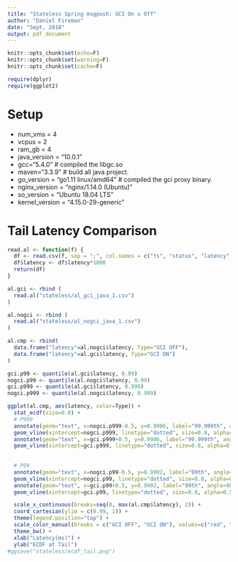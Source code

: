 ```yaml
---
title: "Stateless Spring msgpush: GCI On x Off"
author: "Daniel Fireman"
date: "Sept, 2018"
output: pdf_document
---
```


```r
knitr::opts_chunk$set(echo=F)
knitr::opts_chunk$set(warning=F)
knitr::opts_chunk$set(cache=F)

require(dplyr)
require(ggplot2)
```

# Setup

* num_vms = 4
* vcpus = 2
* ram_gb = 4
* java_version = "10.0.1"
* gcc="5.4.0" # compiled the libgc.so
* maven="3.3.9" # build all java project.
* go_version = "go1.11 linux/amd64"  # compiled the gci proxy binary.
* nginx_version = "nginx/1.14.0 (Ubuntu)"
* so_version = "Ubuntu 18.04 LTS"
* kernel_version = "4.15.0-29-generic"

# Tail Latency Comparison

```r
read.al <- function(f) {
  df <- read.csv(f, sep = ";", col.names = c("ts", "status", "latency", "ups"), colClasses = c("ups"="character"))
  df$latency <- df$latency*1000
  return(df)
}

al.gci <- rbind (
  read.al("stateless/al_gci_java_1.csv")
)

al.nogci <- rbind (
  read.al("stateless/al_nogci_java_1.csv")
)

al.cmp <- rbind(
  data.frame("latency"=al.nogci$latency, Type="GCI OFF"),
  data.frame("latency"=al.gci$latency, Type="GCI ON")
)
```

```r
gci.p99 <- quantile(al.gci$latency, 0.99)
nogci.p99 <- quantile(al.nogci$latency, 0.99)
gci.p999 <- quantile(al.gci$latency, 0.999)
nogci.p999 <- quantile(al.nogci$latency, 0.999)

ggplot(al.cmp, aes(latency, color=Type)) +
  stat_ecdf(size=0.8) +
  # P999
  annotate(geom="text", x=nogci.p999-0.5, y=0.9906, label="99.999th", angle=90, color="red") + 
  geom_vline(xintercept=nogci.p999, linetype="dotted", size=0.8, alpha=0.5, color="red") +
  annotate(geom="text", x=gci.p999+0.5, y=0.9906, label="99.999th", angle=90, color="blue") +
  geom_vline(xintercept=gci.p999, linetype="dotted", size=0.8, alpha=0.5, color="blue") +
  
  
  # P99
  annotate(geom="text", x=nogci.p99-0.5, y=0.9902, label="99th", angle=90, col="red") + 
  geom_vline(xintercept=nogci.p99, linetype="dotted", size=0.8, alpha=0.5, col="red") +
  annotate(geom="text", x=gci.p99+0.5, y=0.9902, label="99th", angle=90, color="blue") + 
  geom_vline(xintercept=gci.p99, linetype="dotted", size=0.8, alpha=0.5, color="blue") +

  scale_x_continuous(breaks=seq(0, max(al.cmp$latency), 2)) +
  coord_cartesian(ylim = c(0.99, 1)) +
  theme(legend.position="top") +
  scale_color_manual(breaks = c("GCI OFF", "GCI ON"), values=c("red", "blue")) +
  theme_bw() +
  xlab("Latency(ms)") +
  ylab("ECDF at Tail") 
#ggsave("stateless/ecdf_tail.png")
```

<!-- # Unavailability -->

<!-- ```{r} -->
<!-- read.pauses <- function(f) { -->
<!--   return(read.csv(f,col.names = c("ts", "gen", "pause"))) -->
<!-- } -->

<!-- pause.gci <- rbind ( -->
<!--   read.pauses("stateless/proxy_gci_go_1_10.11.4.231.out"), -->
<!--   read.pauses("stateless/proxy_gci_go_1_10.11.4.251.out"), -->
<!--   read.pauses("stateless/proxy_gci_go_1_10.11.5.1.out"), -->
<!--   read.pauses("stateless/proxy_gci_go_1_10.11.5.24.out") -->
<!-- ) -->

<!-- pause.cmp <- rbind( -->
<!--   data.frame(pause=pause.gci$pause, Type="GCI On") -->
<!-- ) -->
<!-- ``` -->
<!-- ```{r, fig.align="center"} -->
<!-- ggplot(pause.cmp, aes(Type, pause)) + -->
<!--   geom_boxplot() + -->
<!--   scale_y_continuous(breaks=seq(0,max(pause.cmp$pause), 10)) + -->
<!--   ylab("Unavailability (ms)") + -->
<!--   theme_bw() + -->
<!--   theme(axis.title.x=element_blank()) -->
<!-- ``` -->

<!-- # Failures -->

<!-- ```{r, echo=T} -->
<!-- NROW(filter(al.gci, status == 503)) -->
<!-- ``` -->